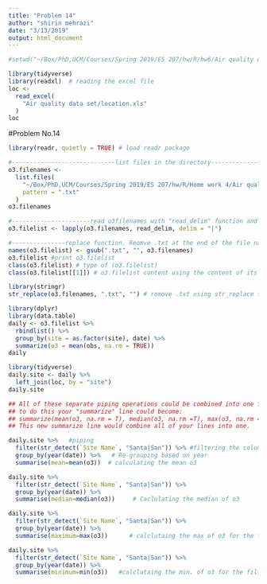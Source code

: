 ```yaml
---
title: "Problem 14"
author: "shirin mehrazi"
date: "3/13/2019"
output: html_document
---
```


```r
#setwd("~/Box/PhD,UCM/Courses/Spring 2019/ES 207/hw/R/hw6/Air quality data set") # set the working directory to data set files
```

```r
library(tidyverse)
library(readxl)  # reading the excel file
loc <-
  read_excel(
    "Air quality data set/location.xls"
  )
loc
```
#Problem No.14

```r
library(readr, quietly = TRUE) # load readr package

#-----------------------------list files in the directory----------------------------
o3.filenames <-
  list.files(
    "~/Box/PhD,UCM/Courses/Spring 2019/ES 207/hw/R/Home work 4/Air quality data set",
    pattern = ".txt"
  )
o3.filenames

#----------------------read o3filenames with "read_delim" function and sepearate its elements with "|"---------
o3.filelist <- lapply(o3.filenames, read_delim, delim = "|")

#---------------replace function. Reomve .txt at the end of the file names---------------
names(o3.filelist) <- gsub(".txt", "", o3.filenames)
o3.filelist #print o3.filelist
class(o3.filelist) # type of (o3.filelist)
class(o3.filelist[[1]]) # o3.filelist content using the content of its first elements

library(stringr)
str_replace(o3.filenames, ".txt", "") # remove .txt using str_replace function

library(dplyr)
library(data.table)
daily <- o3.filelist %>%
  rbindlist() %>%
  group_by(site = as.factor(site), date) %>%
  summarize(o3 = mean(obs, na.rm = TRUE))
daily

library(tidyverse)
daily.site <- daily %>%
  left_join(loc, by = "site")
daily.site

## All of these separate piping operations could be combined into one fxn, simplifying the code greatly and making it easier to apply to future data. 
## to do this your "summarize" line could become:
## summarize(mean(o3, na.rm = T), median(o3, na.rm =T), max(o3, na.rm = T), min(o3, na.rm = T)) 
## This new summarize line would combine all of your lines into one.

daily.site %>%   #piping
  filter(str_detect(`Site Name`, "Santa|San")) %>% #filtering the column "site name" to just Santa and San
  group_by(year(date)) %>%   # Re-grouping based on year
  summarise(mean=mean(o3))  # calculating the mean o3

daily.site %>%
  filter(str_detect(`Site Name`, "Santa|San")) %>%    
  group_by(year(date)) %>%
  summarise(median=median(o3))     # Caclulating the median of o3

daily.site %>%
  filter(str_detect(`Site Name`, "Santa|San")) %>%
  group_by(year(date)) %>%
  summarise(maximum=max(o3))      # calclutaing the max of o3 for the filtered site names

daily.site %>%
  filter(str_detect(`Site Name`, "Santa|San")) %>%
  group_by(year(date)) %>%
  summarise(minimum=min(o3))   #calclutaing the min. of o3 for the filtered site names
```

